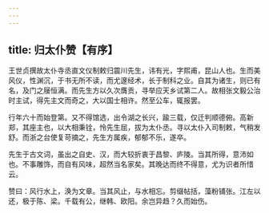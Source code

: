 ```yaml
---
---
---
```

title: 归太仆赞【有序】
---



王世贞撰故太仆寺丞直文仪制敕归震川先生，讳有光，字熙甫，昆山人也。生而美风仪，性渊沉，于书无所不读，而尤邃经术，长于制科之业。自其为诸生，则已有名，及门之屦恒满。而先生方以久次膺贡，寻举应天乡试第二人。故相张文毅公治时主试，得先主文而奇之，大以国士相许。然至公车，辄报罢。

行年六十而始登第。又不得馆选，出令湖之长兴，踰三载，仅迁判顺德俯。高新郑，其座主也，以大相秉铨，怜先生屈，拔为太仆丞。寻以太仆入司制敕，气稍发舒。而浙之台使复苛摘之，先生方属疾，郁郁不乐，遂卒。

先生于古文词，虽出之自史、汉，而大较折衷于昌黎、庐陵。当其所得，意沛如也。不事雕饰，而自有风味，超然当名家矣。其晚达而终不得意，尤为识者所惜云。

赞曰：风行水上，涣为文章。当其风止，与水相忘。剪缀帖括，藻粉铺张。江左以还，极于陈、梁。千载有公，继韩、欧阳。余岂异趋？久而始伤。